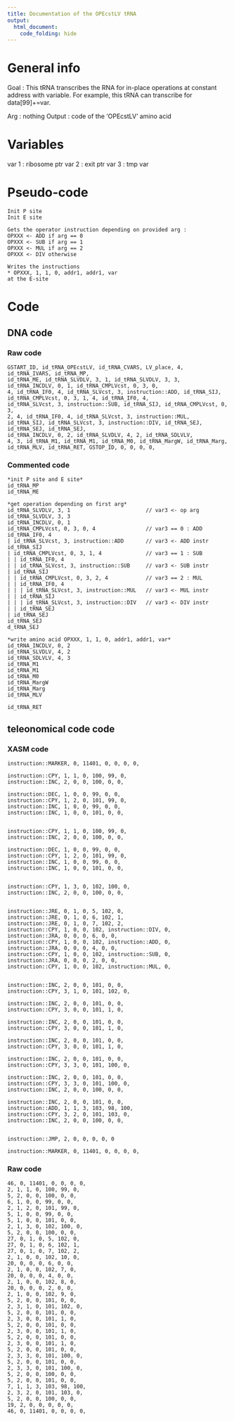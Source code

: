 ```yaml
---
title: Documentation of the OPEcstLV tRNA
output: 
  html_document:
    code_folding: hide
---
```



# General info

Goal : This tRNA transcribes the RNA for in-place operations at constant address with variable.
For example, this tRNA can transcribe for data[99]+=var.


Arg : nothing
Output : code of the 'OPEcstLV' amino acid

# Variables

var 1 : ribosome ptr
var 2 : exit ptr
var 3 : tmp var

# Pseudo-code

```pseudo
Init P site
Init E site

Gets the operator instruction depending on provided arg :
OPXXX <- ADD if arg == 0
OPXXX <- SUB if arg == 1
OPXXX <- MUL if arg == 2
OPXXX <- DIV otherwise

Writes the instructions
* OPXXX, 1, 1, 0, addr1, addr1, var
at the E-site
```

# Code

## DNA code

### Raw code

```DNA
GSTART_ID, id_tRNA_OPEcstLV, id_tRNA_CVARS, LV_place, 4, id_tRNA_IVARS, id_tRNA_MP, 
id_tRNA_ME, id_tRNA_SLVDLV, 3, 1, id_tRNA_SLVDLV, 3, 3, 
id_tRNA_INCDLV, 0, 1, id_tRNA_CMPLVcst, 0, 3, 0, 
4, id_tRNA_IF0, 4, id_tRNA_SLVcst, 3, instruction::ADD, id_tRNA_SIJ, 
id_tRNA_CMPLVcst, 0, 3, 1, 4, id_tRNA_IF0, 4, 
id_tRNA_SLVcst, 3, instruction::SUB, id_tRNA_SIJ, id_tRNA_CMPLVcst, 0, 3, 
2, 4, id_tRNA_IF0, 4, id_tRNA_SLVcst, 3, instruction::MUL, 
id_tRNA_SIJ, id_tRNA_SLVcst, 3, instruction::DIV, id_tRNA_SEJ, id_tRNA_SEJ, id_tRNA_SEJ, 
id_tRNA_INCDLV, 0, 2, id_tRNA_SLVDLV, 4, 2, id_tRNA_SDLVLV, 
4, 3, id_tRNA_M1, id_tRNA_M1, id_tRNA_M0, id_tRNA_MargW, id_tRNA_Marg, 
id_tRNA_MLV, id_tRNA_RET, GSTOP_ID, 0, 0, 0, 0, 
```


### Commented code


```pseudoDNA
*init P site and E site*
id_tRNA_MP
id_tRNA_ME 

*get operation depending on first arg*
id_tRNA_SLVDLV, 3, 1                        // var3 <- op arg
id_tRNA_SLVDLV, 3, 3
id_tRNA_INCDLV, 0, 1
id_tRNA_CMPLVcst, 0, 3, 0, 4                // var3 == 0 : ADD
id_tRNA_IF0, 4
| id_tRNA_SLVcst, 3, instruction::ADD       // var3 <- ADD instr
id_tRNA_SIJ
| id_tRNA_CMPLVcst, 0, 3, 1, 4              // var3 == 1 : SUB
| | id_tRNA_IF0, 4
| | id_tRNA_SLVcst, 3, instruction::SUB     // var3 <- SUB instr
| id_tRNA_SIJ
| | id_tRNA_CMPLVcst, 0, 3, 2, 4            // var3 == 2 : MUL
| | id_tRNA_IF0, 4
| | | id_tRNA_SLVcst, 3, instruction::MUL   // var3 <- MUL instr
| | id_tRNA_SIJ
| | | id_tRNA_SLVcst, 3, instruction::DIV   // var3 <- DIV instr
| | id_tRNA_SEJ
| id_tRNA_SEJ
id_tRNA_SEJ
d_tRNA_SEJ

*write amino acid OPXXX, 1, 1, 0, addr1, addr1, var*
id_tRNA_INCDLV, 0, 2
id_tRNA_SLVDLV, 4, 2
id_tRNA_SDLVLV, 4, 3
id_tRNA_M1
id_tRNA_M1
id_tRNA_M0
id_tRNA_MargW
id_tRNA_Marg
id_tRNA_MLV

id_tRNA_RET
```


## teleonomical code code

### XASM code

```XASM
instruction::MARKER, 0, 11401, 0, 0, 0, 0,

instruction::CPY, 1, 1, 0, 100, 99, 0,
instruction::INC, 2, 0, 0, 100, 0, 0,

instruction::DEC, 1, 0, 0, 99, 0, 0,
instruction::CPY, 1, 2, 0, 101, 99, 0,
instruction::INC, 1, 0, 0, 99, 0, 0,
instruction::INC, 1, 0, 0, 101, 0, 0,


instruction::CPY, 1, 1, 0, 100, 99, 0,
instruction::INC, 2, 0, 0, 100, 0, 0,

instruction::DEC, 1, 0, 0, 99, 0, 0,
instruction::CPY, 1, 2, 0, 101, 99, 0,
instruction::INC, 1, 0, 0, 99, 0, 0,
instruction::INC, 1, 0, 0, 101, 0, 0,


instruction::CPY, 1, 3, 0, 102, 100, 0,
instruction::INC, 2, 0, 0, 100, 0, 0,


instruction::JRE, 0, 1, 0, 5, 102, 0,
instruction::JRE, 0, 1, 0, 6, 102, 1,
instruction::JRE, 0, 1, 0, 7, 102, 2,
instruction::CPY, 1, 0, 0, 102, instruction::DIV, 0,
instruction::JRA, 0, 0, 0, 6, 0, 0,
instruction::CPY, 1, 0, 0, 102, instruction::ADD, 0,
instruction::JRA, 0, 0, 0, 4, 0, 0,
instruction::CPY, 1, 0, 0, 102, instruction::SUB, 0,
instruction::JRA, 0, 0, 0, 2, 0, 0,
instruction::CPY, 1, 0, 0, 102, instruction::MUL, 0,


instruction::INC, 2, 0, 0, 101, 0, 0,
instruction::CPY, 3, 1, 0, 101, 102, 0,

instruction::INC, 2, 0, 0, 101, 0, 0,
instruction::CPY, 3, 0, 0, 101, 1, 0,

instruction::INC, 2, 0, 0, 101, 0, 0,
instruction::CPY, 3, 0, 0, 101, 1, 0,

instruction::INC, 2, 0, 0, 101, 0, 0,
instruction::CPY, 3, 0, 0, 101, 1, 0,

instruction::INC, 2, 0, 0, 101, 0, 0,
instruction::CPY, 3, 3, 0, 101, 100, 0,

instruction::INC, 2, 0, 0, 101, 0, 0,
instruction::CPY, 3, 3, 0, 101, 100, 0,
instruction::INC, 2, 0, 0, 100, 0, 0,

instruction::INC, 2, 0, 0, 101, 0, 0,
instruction::ADD, 1, 1, 3, 103, 98, 100,
instruction::CPY, 3, 2, 0, 101, 103, 0,
instruction::INC, 2, 0, 0, 100, 0, 0,


instruction::JMP, 2, 0, 0, 0, 0, 0

instruction::MARKER, 0, 11401, 0, 0, 0, 0,
```

### Raw code

```RAW
46, 0, 11401, 0, 0, 0, 0,
2, 1, 1, 0, 100, 99, 0,
5, 2, 0, 0, 100, 0, 0,
6, 1, 0, 0, 99, 0, 0,
2, 1, 2, 0, 101, 99, 0,
5, 1, 0, 0, 99, 0, 0,
5, 1, 0, 0, 101, 0, 0,
2, 1, 3, 0, 102, 100, 0,
5, 2, 0, 0, 100, 0, 0,
27, 0, 1, 0, 5, 102, 0,
27, 0, 1, 0, 6, 102, 1,
27, 0, 1, 0, 7, 102, 2,
2, 1, 0, 0, 102, 10, 0,
20, 0, 0, 0, 6, 0, 0,
2, 1, 0, 0, 102, 7, 0,
20, 0, 0, 0, 4, 0, 0,
2, 1, 0, 0, 102, 8, 0,
20, 0, 0, 0, 2, 0, 0,
2, 1, 0, 0, 102, 9, 0,
5, 2, 0, 0, 101, 0, 0,
2, 3, 1, 0, 101, 102, 0,
5, 2, 0, 0, 101, 0, 0,
2, 3, 0, 0, 101, 1, 0,
5, 2, 0, 0, 101, 0, 0,
2, 3, 0, 0, 101, 1, 0,
5, 2, 0, 0, 101, 0, 0,
2, 3, 0, 0, 101, 1, 0,
5, 2, 0, 0, 101, 0, 0,
2, 3, 3, 0, 101, 100, 0,
5, 2, 0, 0, 101, 0, 0,
2, 3, 3, 0, 101, 100, 0,
5, 2, 0, 0, 100, 0, 0,
5, 2, 0, 0, 101, 0, 0,
7, 1, 1, 3, 103, 98, 100,
2, 3, 2, 0, 101, 103, 0,
5, 2, 0, 0, 100, 0, 0,
19, 2, 0, 0, 0, 0, 0,
46, 0, 11401, 0, 0, 0, 0,
```
